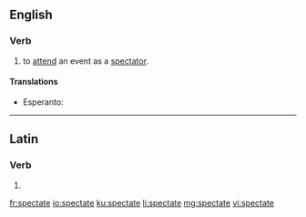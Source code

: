==English==

===Verb===
{{en-verb|spectat|ing}}

# {{context|intransitive}} to [[attend]] an event as a [[spectator]].

====Translations====
{{trans-top}}
* Esperanto: {{t-|eo|spekti}}
{{trans-mid}}
{{trans-bottom}}

----

==Latin==

===Verb===
{{la-verb-form|spectāte}}

# {{conjugation of|specto|spectō|1|p|pres|act|imp|lang=la}}

[[fr:spectate]]
[[io:spectate]]
[[ku:spectate]]
[[li:spectate]]
[[mg:spectate]]
[[vi:spectate]]